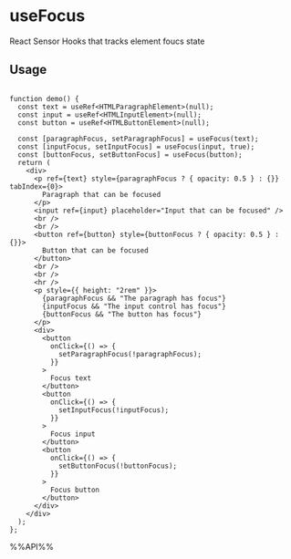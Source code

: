# useFocus

React Sensor Hooks that tracks element foucs state


## Usage

```tsx live

function demo() {
  const text = useRef<HTMLParagraphElement>(null);
  const input = useRef<HTMLInputElement>(null);
  const button = useRef<HTMLButtonElement>(null);

  const [paragraphFocus, setParagraphFocus] = useFocus(text);
  const [inputFocus, setInputFocus] = useFocus(input, true);
  const [buttonFocus, setButtonFocus] = useFocus(button);
  return (
    <div>
      <p ref={text} style={paragraphFocus ? { opacity: 0.5 } : {}} tabIndex={0}>
        Paragraph that can be focused
      </p>
      <input ref={input} placeholder="Input that can be focused" />
      <br />
      <br />
      <button ref={button} style={buttonFocus ? { opacity: 0.5 } : {}}>
        Button that can be focused
      </button>
      <br />
      <br />
      <hr />
      <p style={{ height: "2rem" }}>
        {paragraphFocus && "The paragraph has focus"}
        {inputFocus && "The input control has focus"}
        {buttonFocus && "The button has focus"}
      </p>
      <div>
        <button
          onClick={() => {
            setParagraphFocus(!paragraphFocus);
          }}
        >
          Focus text
        </button>
        <button
          onClick={() => {
            setInputFocus(!inputFocus);
          }}
        >
          Focus input
        </button>
        <button
          onClick={() => {
            setButtonFocus(!buttonFocus);
          }}
        >
          Focus button
        </button>
      </div>
    </div>
  );
};

```

%%API%%